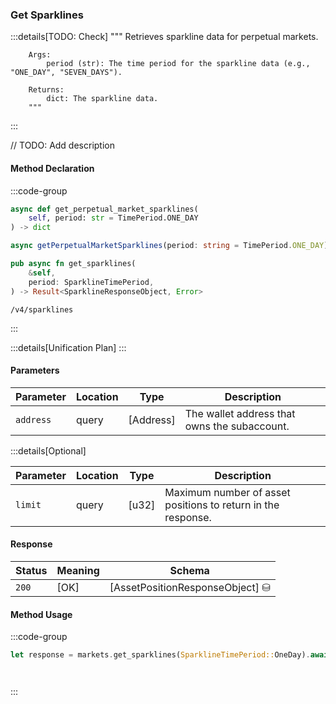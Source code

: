 ### Get Sparklines

:::details[TODO: Check]
        """
        Retrieves sparkline data for perpetual markets.

        Args:
            period (str): The time period for the sparkline data (e.g., "ONE_DAY", "SEVEN_DAYS").

        Returns:
            dict: The sparkline data.
        """
:::

// TODO: Add description

#### Method Declaration

:::code-group

```python [Python]
async def get_perpetual_market_sparklines(
    self, period: str = TimePeriod.ONE_DAY
) -> dict
```

```typescript [TypeScript]
async getPerpetualMarketSparklines(period: string = TimePeriod.ONE_DAY): Promise<Data>
```

```rust [Rust]
pub async fn get_sparklines(
    &self,
    period: SparklineTimePeriod,
) -> Result<SparklineResponseObject, Error>
```

```url [API]
/v4/sparklines
```

:::

:::details[Unification Plan]
:::

#### Parameters

| Parameter           | Location | Type               | Description                                                           |
| ------------------- | -------- | ------------------ | --------------------------------------------------------------------- |
| `address`           | query    | [Address]          | The wallet address that owns the subaccount.                          |

:::details[Optional]

| Parameter                     | Location | Type                      | Description                                                  |
| ----------------------------- | -------- | ------------------------- | ------------------------------------------------------------ |
| `limit`                       | query    | [u32]                     | Maximum number of asset positions to return in the response. |

#### Response

| Status | Meaning     | Schema                          |
| ------ | ----------- | ------------------------------- |
| `200`  | [OK]        | [AssetPositionResponseObject] ⛁ |

#### Method Usage

:::code-group

```rust [Rust]
let response = markets.get_sparklines(SparklineTimePeriod::OneDay).await?;
```

```python [Python]

```

```typescript [TypeScript]

```

:::
